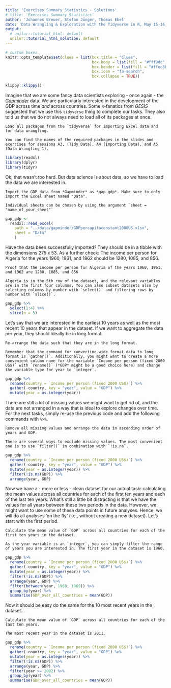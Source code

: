 ```yaml
---
title: 'Exercises Summary Statistics - Solutions'
# title: 'Exercises Summary Statistics'
author: 'Johannes Breuer, Stefan Jünger, Thomas Ebel'
date: 'Data Wrangling & Exploration with the Tidyverse in R, May 15-16, 2019'
output:
  # unilur::tutorial_html: default
  unilur::tutorial_html_solution: default
---
```


```r
# custom boxes
knitr::opts_template$set(clues = list(box.title = "Clues",
                                      box.body = list(fill = "#fff9dc", colour = "black"),
                                      box.header = list(fill = "#ffec8b", colour = "black"),
                                      box.icon = "fa-search",
                                      box.collapse = TRUE))

```

```r
klippy::klippy()
```

Imagine that we are some fancy data scientists exploring - once again - the [*Gapminder*](https://www.gapminder.org/) data. We are particularly interested in the development of the GDP across time *and* across countries. Some `R`-fanatics from *GESIS* suggested that we use this `tidyverse` thing to complete our tasks. They also told us that we do not always need to load all of its packages at once.

```block
Load all packages from the `tidyverse` for importing Excel data and for data wrangling.
```

```block
You can find the names of the required packages in the slides and exercises for sessions A3, (Tidy Data), A4 (Importing Data), and A5 (Data Wrangling 1).
```

```r
library(readxl)
library(dplyr)
library(tidyr)
```

Ok, that wasn't too hard. But data science is about data, so we have to load the data we are interested in.

```block
Import the GDP data from *Gapminder* as *gap_gdp*. Make sure to only import the Excel sheet named "Data".
```

```block
Individual sheets can be chosen by using the argument `sheet = "name_of_your_sheet"`
```

```r
gap_gdp <- 
  readxl::read_excel(
    path = "../data/gapminder/GDPpercapitaconstant2000US.xlsx",
    sheet = "Data"
    )
```

Have the data been successfully imported? They should be in a tibble with the dimensions 275 x 53. As a further check: The income per person for Algeria for the years 1960, 1961, and 1962 should be 1280, 1085, and 856.

```block
Proof that the income per person for Algeria of the years 1960, 1961, and 1962 are 1280, 1085, and 856
```

```block
Algeria is in the 5th row of the dataset, and the relevant variables are in the first four columns. You can also subset datasets also by selecting columns by number with `select()` and filtering rows by number with `slice()`.
```

```r
gap_gdp %>% 
  select(1:4) %>% 
  slice(n = 5)
```

Let's say that we are interested in the earliest 10 years as well as the most recent 10 years that appear in the dataset. If we want to aggregate the data per year, they should ideally be in long format.

```block
Re-arrange the data such that they are in the long format.
```

```block
Remember that the command for converting wide format data to long format is `gather()`. Additionally, you might want to create a more convenient column name for the variable `Income per person (fixed 2000 US$)` with `rename()` (*GDP* might be a good choice here) and change the variable type for year to `integer`.
```

```r
gap_gdp %>% 
  rename(country = `Income per person (fixed 2000 US$)`) %>%
  gather(-country, key = "year", value = "GDP") %>% 
  mutate(year = as.integer(year))
```

There are still a lot of missing values we might want to get rid of, and the data are not arranged  in a way that is ideal to explore changes over time. For the next tasks, simply re-use the previous code and add the following commands with `%>%`. 

```block
Remove all missing values and arrange the data in ascending order of years and GDP.
```

```block
There are several ways to exclude missing values. The most convenient one is to use `filter()` in combination with `!is.na`.
```

```r
gap_gdp %>% 
  rename(country = `Income per person (fixed 2000 US$)`) %>%
  gather(-country, key = "year", value = "GDP") %>% 
  mutate(year = as.integer(year)) %>% 
  filter(!is.na(GDP)) %>% 
  arrange(year, GDP)
```

Now we have a - more or less - clean dataset for our actual task: calculating the mean values across all countries for each of the first ten years and each of the last ten years. What's still a little bit distracting is that we have the values for all years between these two periods in the data. However, we might want to use some of these data points in future analyses. Hence, we will do all analyses 'on the fly' (i.e., without creating a new dataset). Let's start with the first period.

```block
Calculate the mean value of `GDP` across all countries for each of the first ten years in the dataset.
```

```block
As the year variable is an `integer`, you can simply filter the range of years you are interested in. The first year in the dataset is 1960.
```

```r
gap_gdp %>% 
  rename(country = `Income per person (fixed 2000 US$)`) %>%
  gather(-country, key = "year", value = "GDP") %>% 
  mutate(year = as.integer(year)) %>% 
  filter(!is.na(GDP)) %>% 
  arrange(year, GDP) %>% 
  filter(between(year, 1960, 1969)) %>% 
  group_by(year) %>% 
  summarise(GDP_over_all_countries = mean(GDP))
```

Now it should be easy do the same for the 10 most recent years in the dataset...

```block
Calculate the mean value of `GDP` across all countries for each of the last ten years.
```

```block
The most recent year in the dataset is 2011.
```

```r
gap_gdp %>% 
  rename(country = `Income per person (fixed 2000 US$)`) %>%
  gather(-country, key = "year", value = "GDP") %>% 
  mutate(year = as.integer(year)) %>% 
  filter(!is.na(GDP)) %>% 
  arrange(year, GDP) %>% 
  filter(year >= 2002) %>% 
  group_by(year) %>% 
  summarise(GDP_over_all_countries = mean(GDP))
```